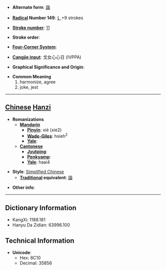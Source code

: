 * '''Alternate form''': [[諧]]

* '''[[Wiktionary:Chinese radical index| Radical]] Number 149''': [[Wiktionary:Chinese radical index 讠|讠]]+9 strokes

* '''[[Wiktionary:Chinese total strokes index|Stroke number]]''': [[Wiktionary:Chinese total strokes index 11|11]]

* '''Stroke order''': 

* '''[[Wiktionary:Chinese four corner index|Four-Corner System]]''': 

* '''[[Wiktionary:Chinese Cangjie index|Cangjie input]]''': 戈女心心日 (IVPPA)

* '''Graphical Significance and Origin''': 

* '''Common Meaning'''
*#harmonize, agree
*# joke, jest


----

== [[Chinese]] [[Hanzi]] ==

* '''Romanizations'''
** '''[[Mandarin]]'''
*** '''[[Pinyin]]''': xié (xie2)
*** '''[[Wade-Giles]]''': hsieh<sup>2</sup>
*** '''[[Yale]]''': 
** '''[[Cantonese]]'''
*** '''[[Jyutping]]''':
*** '''[[Penkyamp]]''': 
*** '''[[Yale]]''': haai4

* '''Style''': [[Simplified Chinese]] 
** '''[[Traditional Chinese|Traditional]] equivalent''': [[諧]]

* '''Other info''': 

----

== Dictionary Information ==

* KangXi: 1188.181
* Hanyu Da Zidian: 63996.100

== Technical Information ==

* '''Unicode''':
** Hex: 8C10
** Decimal: 35856